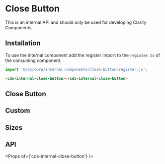 
<Meta title="Internal/APIs/Close Button/Getting Started" />

# Close Button

<cds-alert-group status="danger" cds-layout="m-b:lg">
  <cds-alert>This is an internal API and should only be used for developing Clarity Components.</cds-alert>
</cds-alert-group>

## Installation

To use the internal component add the register import to the `register.ts` of
the consuming component.

```typescript
import '@cds/core/internal-components/close-button/register.js';
```

```html
<cds-internal-close-button></cds-internal-close-button>
```

## Close Button

<Preview>
  <Story id="internal-apis-close-button-stories--close-button" />
</Preview>

## Custom

<Preview>
  <Story id="internal-apis-close-button-stories--custom" />
</Preview>

## Sizes

<Preview>
  <Story id="internal-apis-close-button-stories--sizes" />
</Preview>

## API

<Props of={'cds-internal-close-button'} />
